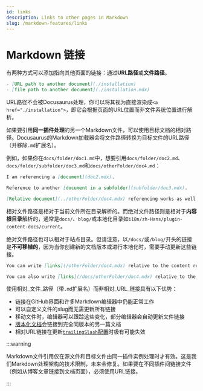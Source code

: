 ```yaml
---
id: links
description: Links to other pages in Markdown
slug: /markdown-features/links
---
```


# Markdown 链接

有两种方式可以添加指向其他页面的链接：通过**URL路径**或**文件路径**。

```md
- [URL path to another document](./installation)
- [file path to another document](./installation.mdx)
```

URL路径不会被Docusaurus处理，你可以将其视为直接渲染成`<a href="./installation">`，即它会根据页面的URL位置而非文件系统位置进行解析。

如果要引用**同一插件处理**的另一个Markdown文件，可以使用目标文档的相对路径。Docusaurus的Markdown加载器会将文件路径转换为目标文件的URL路径（并移除`.md`扩展名）。

例如，如果你在`docs/folder/doc1.md`中，想要引用`docs/folder/doc2.md`、`docs/folder/subfolder/doc3.md`和`docs/otherFolder/doc4.md`：

```md title="docs/folder/doc1.md"
I am referencing a [document](doc2.mdx).

Reference to another [document in a subfolder](subfolder/doc3.mdx).

[Relative document](../otherFolder/doc4.mdx) referencing works as well.
```

相对文件路径是相对于当前文件所在目录解析的。而绝对文件路径则是相对于**内容根目录**解析的，通常是`docs/`、`blog/`或本地化目录如`i18n/zh-Hans/plugin-content-docs/current`。

绝对文件路径也可以相对于站点目录。但请注意，以`/docs/`或`/blog/`开头的链接是**不可移植的**，因为当你创建新的文档版本或进行本地化时，需要手动更新这些链接。

```md
You can write [links](/otherFolder/doc4.mdx) relative to the content root (`/docs/`).

You can also write [links](/docs/otherFolder/doc4.mdx) relative to the site directory, but it's not recommended.
```

使用相对_文件_路径（带`.md`扩展名）而非相对_URL_链接具有以下优势：

- 链接在GitHub界面和许多Markdown编辑器中仍能正常工作
- 可以自定义文件的slug而无需更新所有链接
- 移动文件时，编辑器可以跟踪这些变化，部分编辑器会自动更新文件链接
- [版本化文档](../docs/versioning.mdx)会链接到完全同版本的另一篇文档
- 相对URL链接在更新[`trailingSlash`配置](../../api/docusaurus.config.js.mdx#trailingSlash)时极有可能失效

:::warning

Markdown文件引用仅在源文件和目标文件由同一插件实例处理时才有效。这是我们Markdown处理架构的技术限制，未来会修复。如果要在不同插件间链接文件（例如从博客文章链接到文档页面），必须使用URL链接。

:::